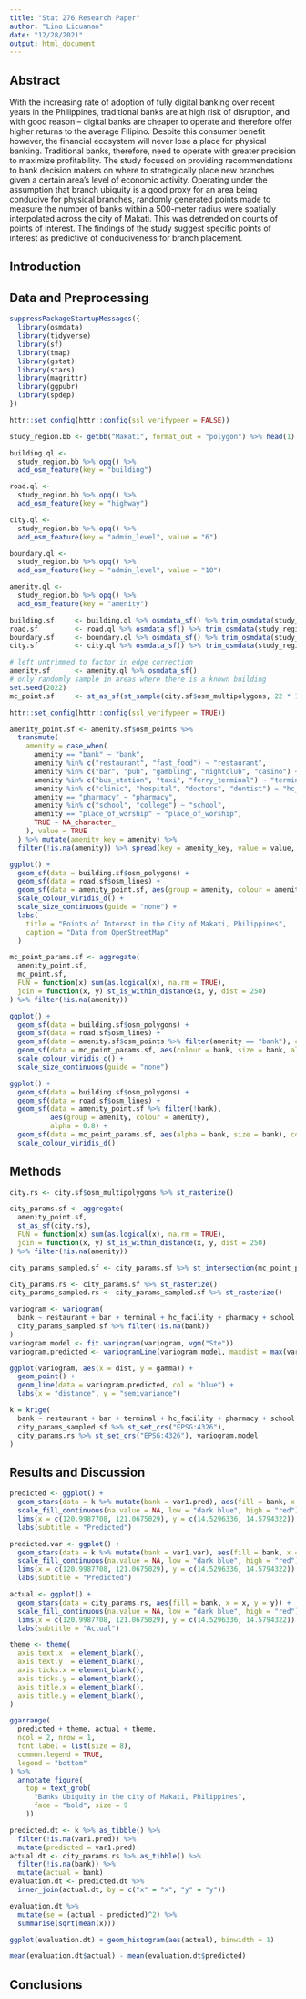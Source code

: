 ```yaml
---
title: "Stat 276 Research Paper"
author: "Lino Licuanan"
date: "12/28/2021"
output: html_document
---
```


## Abstract

With the increasing rate of adoption of fully digital banking over recent years in the Philippines, traditional banks are at high risk of disruption, and with good reason -- digital banks are cheaper to operate and therefore offer higher returns to the average Filipino. Despite this consumer benefit however, the financial ecosystem will never lose a place for physical banking. Traditional banks, therefore, need to operate with greater precision to maximize profitability. The study focused on providing recommendations to bank decision makers on where to strategically place new branches given a certain area's level of economic activity. Operating under the assumption that branch ubiquity is a good proxy for an area being conducive for physical branches, randomly generated points made to measure the number of banks within a 500-meter radius were spatially interpolated across the city of Makati. This was detrended on counts of points of interest. The findings of the study suggest specific points of interest as predictive of conduciveness for branch placement.

## Introduction

## Data and Preprocessing 

```r

suppressPackageStartupMessages({
  library(osmdata)
  library(tidyverse)
  library(sf)
  library(tmap)
  library(gstat)
  library(stars)
  library(magrittr)
  library(ggpubr)
  library(spdep)
})

httr::set_config(httr::config(ssl_verifypeer = FALSE))

study_region.bb <- getbb("Makati", format_out = "polygon") %>% head(1)

building.ql <- 
  study_region.bb %>% opq() %>% 
  add_osm_feature(key = "building")

road.ql <- 
  study_region.bb %>% opq() %>% 
  add_osm_feature(key = "highway")

city.ql <- 
  study_region.bb %>% opq() %>% 
  add_osm_feature(key = "admin_level", value = "6")

boundary.ql <- 
  study_region.bb %>% opq() %>% 
  add_osm_feature(key = "admin_level", value = "10")

amenity.ql <- 
  study_region.bb %>% opq() %>% 
  add_osm_feature(key = "amenity")

building.sf     <- building.ql %>% osmdata_sf() %>% trim_osmdata(study_region.bb)
road.sf         <- road.ql %>% osmdata_sf() %>% trim_osmdata(study_region.bb)
boundary.sf     <- boundary.ql %>% osmdata_sf() %>% trim_osmdata(study_region.bb)
city.sf         <- city.ql %>% osmdata_sf() %>% trim_osmdata(study_region.bb)

# left untrimmed to factor in edge correction
amenity.sf      <- amenity.ql %>% osmdata_sf()
# only randomly sample in areas where there is a known building
set.seed(2022)
mc_point.sf     <- st_as_sf(st_sample(city.sf$osm_multipolygons, 22 * 16))

httr::set_config(httr::config(ssl_verifypeer = TRUE))

amenity_point.sf <- amenity.sf$osm_points %>% 
  transmute(
    amenity = case_when(
      amenity == "bank" ~ "bank",
      amenity %in% c("restaurant", "fast_food") ~ "restaurant",
      amenity %in% c("bar", "pub", "gambling", "nightclub", "casino") ~ "bar",
      amenity %in% c("bus_station", "taxi", "ferry_terminal") ~ "terminal",
      amenity %in% c("clinic", "hospital", "doctors", "dentist") ~ "hc_facility",
      amenity == "pharmacy" ~ "pharmacy",
      amenity %in% c("school", "college") ~ "school",
      amenity == "place_of_worship" ~ "place_of_worship",
      TRUE ~ NA_character_
    ), value = TRUE
  ) %>% mutate(amenity_key = amenity) %>% 
  filter(!is.na(amenity)) %>% spread(key = amenity_key, value = value, fill = FALSE)

ggplot() + 
  geom_sf(data = building.sf$osm_polygons) +
  geom_sf(data = road.sf$osm_lines) +
  geom_sf(data = amenity_point.sf, aes(group = amenity, colour = amenity), alpha = 0.8) +
  scale_colour_viridis_d() +
  scale_size_continuous(guide = "none") + 
  labs(
    title = "Points of Interest in the City of Makati, Philippines", 
    caption = "Data from OpenStreetMap"
  )
```

```r
mc_point_params.sf <- aggregate(
  amenity_point.sf,
  mc_point.sf,
  FUN = function(x) sum(as.logical(x), na.rm = TRUE),
  join = function(x, y) st_is_within_distance(x, y, dist = 250)
) %>% filter(!is.na(amenity))

ggplot() +
  geom_sf(data = building.sf$osm_polygons) +
  geom_sf(data = road.sf$osm_lines) +
  geom_sf(data = amenity.sf$osm_points %>% filter(amenity == "bank"), col = "red", alpha = 0.8) +
  geom_sf(data = mc_point_params.sf, aes(colour = bank, size = bank, alpha = 0.8)) +
  scale_colour_viridis_c() +
  scale_size_continuous(guide = "none")

ggplot() +
  geom_sf(data = building.sf$osm_polygons) +
  geom_sf(data = road.sf$osm_lines) +
  geom_sf(data = amenity_point.sf %>% filter(!bank), 
          aes(group = amenity, colour = amenity),
          alpha = 0.8) +
  geom_sf(data = mc_point_params.sf, aes(alpha = bank, size = bank), col = "red") +
  scale_colour_viridis_d()
```

## Methods

```r
city.rs <- city.sf$osm_multipolygons %>% st_rasterize()

city_params.sf <- aggregate(
  amenity_point.sf,
  st_as_sf(city.rs),
  FUN = function(x) sum(as.logical(x), na.rm = TRUE),
  join = function(x, y) st_is_within_distance(x, y, dist = 250)
) %>% filter(!is.na(amenity))

city_params_sampled.sf <- city_params.sf %>% st_intersection(mc_point_params.sf)

city_params.rs <- city_params.sf %>% st_rasterize()
city_params_sampled.rs <- city_params_sampled.sf %>% st_rasterize()

variogram <- variogram(
  bank ~ restaurant + bar + terminal + hc_facility + pharmacy + school + place_of_worship, 
  city_params_sampled.sf %>% filter(!is.na(bank))
)
variogram.model <- fit.variogram(variogram, vgm("Ste"))
variogram.predicted <- variogramLine(variogram.model, maxdist = max(variogram$dist))

ggplot(variogram, aes(x = dist, y = gamma)) +
  geom_point() +
  geom_line(data = variogram.predicted, col = "blue") +
  labs(x = "distance", y = "semivariance")

k = krige(
  bank ~ restaurant + bar + terminal + hc_facility + pharmacy + school + place_of_worship, 
  city_params_sampled.sf %>% st_set_crs("EPSG:4326"),
  city_params.rs %>% st_set_crs("EPSG:4326"), variogram.model
)

```

## Results and Discussion

```r
predicted <- ggplot() + 
  geom_stars(data = k %>% mutate(bank = var1.pred), aes(fill = bank, x = x, y = y)) +
  scale_fill_continuous(na.value = NA, low = "dark blue", high = "red") +
  lims(x = c(120.9987708, 121.0675029), y = c(14.5296336, 14.5794322)) +
  labs(subtitle = "Predicted")

predicted.var <- ggplot() + 
  geom_stars(data = k %>% mutate(bank = var1.var), aes(fill = bank, x = x, y = y)) +
  scale_fill_continuous(na.value = NA, low = "dark blue", high = "red") +
  lims(x = c(120.9987708, 121.0675029), y = c(14.5296336, 14.5794322)) +
  labs(subtitle = "Predicted")

actual <- ggplot() + 
  geom_stars(data = city_params.rs, aes(fill = bank, x = x, y = y)) +
  scale_fill_continuous(na.value = NA, low = "dark blue", high = "red") +
  lims(x = c(120.9987708, 121.0675029), y = c(14.5296336, 14.5794322)) + 
  labs(subtitle = "Actual")

theme <- theme(
  axis.text.x  = element_blank(),
  axis.text.y  = element_blank(),
  axis.ticks.x = element_blank(),
  axis.ticks.y = element_blank(),
  axis.title.x = element_blank(),
  axis.title.y = element_blank(),
)

ggarrange(
  predicted + theme, actual + theme,
  ncol = 2, nrow = 1,
  font.label = list(size = 8),
  common.legend = TRUE,
  legend = "bottom"
) %>% 
  annotate_figure(
    top = text_grob(
      "Banks Ubiquity in the city of Makati, Philippines", 
      face = "bold", size = 9
    ))

predicted.dt <- k %>% as_tibble() %>% 
  filter(!is.na(var1.pred)) %>% 
  mutate(predicted = var1.pred)
actual.dt <- city_params.rs %>% as_tibble() %>% 
  filter(!is.na(bank)) %>% 
  mutate(actual = bank)
evaluation.dt <- predicted.dt %>% 
  inner_join(actual.dt, by = c("x" = "x", "y" = "y"))

evaluation.dt %>% 
  mutate(se = (actual - predicted)^2) %>% 
  summarise(sqrt(mean(x)))

ggplot(evaluation.dt) + geom_histogram(aes(actual), binwidth = 1)

mean(evaluation.dt$actual) - mean(evaluation.dt$predicted)
```


## Conclusions